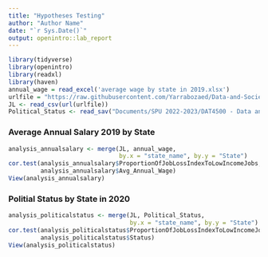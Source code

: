 ```yaml
---
title: "Hypotheses Testing"
author: "Author Name"
date: "`r Sys.Date()`"
output: openintro::lab_report
---
```


```r
library(tidyverse)
library(openintro)
library(readxl)
library(haven)
annual_wage = read_excel('average wage by state in 2019.xlsx')
urlfile = "https://raw.githubusercontent.com/Yarrabozaed/Data-and-Society/main/Hypothesis_Testing/Mask_Req_Length/JL_by_state.csv"
JL <- read_csv(url(urlfile))
Political_Status <- read_sav("Documents/SPU 2022-2023/DAT4500 - Data and Society/Average Annual Wage 2019 by State/Political Status.sav")
```

### Average Annual Salary 2019 by State

```r
analysis_annualsalary <- merge(JL, annual_wage,
                               by.x = "state_name", by.y = "State")
cor.test(analysis_annualsalary$ProportionOfJobLossIndexToLowIncomeJobs,
         analysis_annualsalary$Avg_Annual_Wage)
View(analysis_annualsalary)
```

### Politial Status by State in 2020

```r
analysis_politicalstatus <- merge(JL, Political_Status,
                                  by.x = "state_name", by.y = "State")
cor.test(analysis_politicalstatus$ProportionOfJobLossIndexToLowIncomeJobs,
         analysis_politicalstatus$Status)
View(analysis_politicalstatus)
```

